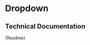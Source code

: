 

<Meta title="Components/Dropdown" component={CmDropdown} />

# Dropdown

<Canvas>
	<div
		style={{
			display: 'flex',
			alignItems: 'center',
			justifyContent: 'space-evenly',
		}}
	>
		<CmDropdown
			trigger={{
				type: 'button',
				appearance: 'primary',
				label: 'Button Trigger',
			}}
			options={[
				{
					options: [
						{ label: 'Normal Option', value: 'Normal' },
						{
							label: 'Dangerous Option',
							value: 'Danger',
							isDangerous: true,
						},
						{
							label: 'Disabled Option',
							value: 'Disabled',
							isDisabled: true,
						},
					],
				},
			]}
		/>
		<CmDropdown
			trigger={{
				type: 'label',
				label: 'Label Trigger',
			}}
			options={[
				{
					options: [
						{ label: 'Normal Option', value: 'Normal' },
						{
							label: 'Dangerous Option',
							value: 'Danger',
							isDangerous: true,
						},
						{
							label: 'Disabled Option',
							value: 'Disabled',
							isDisabled: true,
						},
					],
				},
			]}
		/>
		<CmDropdown
			trigger={{
				type: 'icon',
				icon: 'contextMenu',
				label: 'Icon Trigger',
			}}
			options={[
				{
					options: [
						{ label: 'Normal Option', value: 'Normal' },
						{
							label: 'Dangerous Option',
							value: 'Danger',
							isDangerous: true,
						},
						{
							label: 'Disabled Option',
							value: 'Disabled',
							isDisabled: true,
						},
					],
				},
			]}
		/>
	</div>
</Canvas>

## Technical Documentation

<Description>{Readme}</Description>
